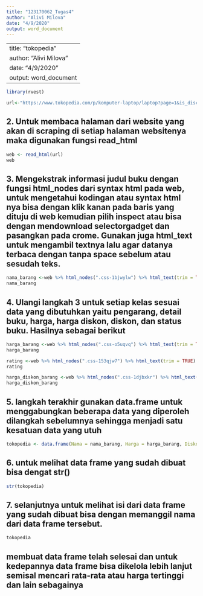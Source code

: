 ---
title: "123170062_Tugas4"
author: "Alivi Milova"
date: "4/9/2020"
output: word_document
---
---
title: "tokopedia"
author: "Alivi Milova"
date: "4/9/2020"
output: word_document
---
```{r}
library(rvest)
```


```{r}
url<-"https://www.tokopedia.com/p/komputer-laptop/laptop?page=1&is_discount=true&rt=4,5"
```

## 2.	Untuk membaca  halaman dari website yang akan di scraping di setiap halaman websitenya maka digunakan fungsi read_html

```{r}
web <- read_html(url)
web
```

## 3.	Mengekstrak informasi judul buku dengan fungsi html_nodes dari syntax html pada web, untuk mengetahui kodingan atau syntax html nya bisa dengan klik kanan pada baris yang dituju di web kemudian pilih inspect atau bisa dengan mendownload selectorgadget dan pasangkan pada crome. Gunakan juga html_text untuk mengambil textnya lalu agar datanya terbaca dengan tanpa space sebelum atau sesudah teks.

```{r}
nama_barang <-web %>% html_nodes(".css-1bjwylw") %>% html_text(trim = TRUE)
nama_barang
```

## 4.	Ulangi langkah 3 untuk setiap kelas sesuai data yang dibutuhkan yaitu pengarang, detail buku, harga, harga diskon, diskon, dan status buku. Hasilnya sebagai berikut

```{r}
harga_barang <-web %>% html_nodes(".css-o5uqvq") %>% html_text(trim = TRUE)
harga_barang
```


```{r}
rating <-web %>% html_nodes(".css-153qjw7") %>% html_text(trim = TRUE)
rating
```

```{r}
harga_diskon_barang <-web %>% html_nodes(".css-1djbxkr") %>% html_text(trim = TRUE)
harga_diskon_barang
```

## 5. langkah terakhir gunakan data.frame untuk menggabungkan beberapa data yang diperoleh dilangkah sebelumnya sehingga menjadi satu kesatuan data yang utuh 
```{r}
tokopedia <- data.frame(Nama = nama_barang, Harga = harga_barang, Diskon = harga_diskon_barang, Peringkat = rating)
```

## 6. untuk melihat data frame yang sudah dibuat bisa dengat str()

```{r}
str(tokopedia)
```

## 7. selanjutnya untuk melihat isi dari data frame yang sudah dibuat bisa dengan memanggil nama dari data frame tersebut.
```{r}
tokopedia
```

## membuat data frame telah selesai dan untuk kedepannya data frame bisa dikelola lebih lanjut semisal mencari rata-rata atau harga tertinggi dan lain sebagainya
